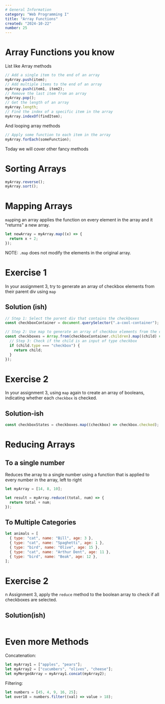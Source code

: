 ```yaml
---
# General Information
category: "Web Programming I"
title: "Array Functions"
created: "2024-10-22"
number: 25
---
```


# Array Functions you know

List like Array methods

```js
// Add a single item to the end of an array
myArray.push(item);
// Add multiple items to the end of an array
myArray.push(item1, item2);
// Remove the last item from an array
myArray.pop();
// Get the length of an array
myArray.length;
// Find the index of a specific item in the array
myArray.indexOf(findItem);
```

And looping array methods

```js
// Apply some function to each item in the array
myArray.forEach(someFunction);
```

Today we will cover other fancy methods

# Sorting Arrays

```js
myArray.reverse();
myArray.sort();
```

# Mapping Arrays

`map`ping an array applies the function on every element in the array and it "returns" a new array.

```js
let newArray = myArray.map((x) => {
  return x + 2;
});
```

NOTE: `.map` does not modify the elements in the original array.

# Exercise 1

In your assignment 3, try to generate an array of checkbox elements from their parent div using `map`

## Solution (ish)

```js
// Step 1: Select the parent div that contains the checkboxes
const checkboxContainer = document.querySelector(".a-cool-container");

// Step 2: Use map to generate an array of checkbox elements from the children
const checkboxes = Array.from(checkboxContainer.children).map((child) => {
  // Step 3: Check if the child is an input of type checkbox
  if (child.type === "checkbox") {
    return child;
  }
});
```

# Exercise 2

In your assignment 3, using `map` again to create an array of booleans, indicating whether each `checkbox` is checked.

## Solution-ish

```js
const checkboxStates = checkboxes.map((checkbox) => checkbox.checked);
```

# Reducing Arrays

## To a single number

Reduces the array to a single number using a function that is applied to every number in the array, left to right

```js
let myArray = [14, 8, 10];

let result = myArray.reduce((total, num) => {
  return total + num;
});
```

## To Multiple Categories

```js
let animals = [
  { type: "cat", name: "Bill", age: 3 },
  { type: "cat", name: "Spaghetti", age: 1 },
  { type: "bird", name: "Olive", age: 15 },
  { type: "cat", name: "Arthur Dent", age: 11 },
  { type: "bird", name: "Beak", age: 12 },
];
```

# Exercise 2

n Assignment 3, apply the `reduce` method to the boolean array to check if all checkboxes are selected.

## Solution(ish)

```js

```

# Even more Methods

Concatenation:

```js
let myArray1 = ["apples", "pears"];
let myArray2 = ["cucumbers", "olives", "cheese"];
let myMergedArray = myArray1.concat(myArray2);
```

Filtering:

```js
let numbers = [45, 4, 9, 16, 25];
let over18 = numbers.filter((val) => value > 18);
```
